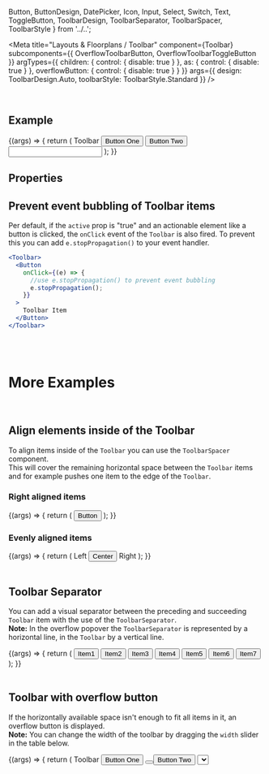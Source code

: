  Button,
  ButtonDesign,
  DatePicker,
  Icon,
  Input,
  Select,
  Switch,
  Text,
  ToggleButton,
  ToolbarDesign,
  ToolbarSeparator,
  ToolbarSpacer,
  ToolbarStyle
} from '../..';

<Meta
  title="Layouts & Floorplans / Toolbar"
  component={Toolbar}
  subcomponents={{ OverflowToolbarButton, OverflowToolbarToggleButton }}
  argTypes={{
    children: { control: { disable: true } },
    as: { control: { disable: true } },
    overflowButton: { control: { disable: true } }
  }}
  args={{
    design: ToolbarDesign.Auto,
    toolbarStyle: ToolbarStyle.Standard
  }}
/>

<DocsHeader />

<br />

## Example

<Canvas>
  <Story name="Default">
    {(args) => {
      return (
        <Toolbar {...args}>
          <Text>Toolbar</Text>
          <Button>Button One</Button>
          <Button>Button Two</Button>
          <Input />
          <DatePicker />
          <Switch />
        </Toolbar>
      );
    }}
  </Story>
</Canvas>

## Properties

<ArgsTableWithNote story="Default" />

## Prevent event bubbling of Toolbar items

Per default, if the `active` prop is "true" and an actionable element like a button is clicked, the `onClick` event of the `Toolbar` is also fired.
To prevent this you can add `e.stopPropagation()` to your event handler.

```jsx
<Toolbar>
  <Button
    onClick={(e) => {
      //use e.stopPropagation() to prevent event bubbling
      e.stopPropagation();
    }}
  >
    Toolbar Item
  </Button>
</Toolbar>
```

<br />
<br />

# More Examples

<br />

## Align elements inside of the Toolbar

To align items inside of the `Toolbar` you can use the `ToolbarSpacer` component.<br/>
This will cover the remaining horizontal space between the `Toolbar` items and for example pushes one item to the edge of the `Toolbar`.

### Right aligned items

<Canvas>
  <Story name="Right aligned items">
    {(args) => {
      return (
        <Toolbar {...args}>
          <ToolbarSpacer />
          <Button>Button</Button>
          <Icon name="settings" />
          <Icon name="download" />
        </Toolbar>
      );
    }}
  </Story>
</Canvas>

### Evenly aligned items

<Canvas>
  <Story name="Evenly aligned items">
    {(args) => {
      return (
        <Toolbar {...args}>
          <Text>Left</Text>
          <ToolbarSpacer />
          <Button>Center</Button>
          <ToolbarSpacer />
          <Text>Right</Text>
          <Icon name="settings" />
          <Icon name="download" />
        </Toolbar>
      );
    }}
  </Story>
</Canvas>

<br />
<br />

## Toolbar Separator

You can add a visual separator between the preceding and succeeding `Toolbar` item with the use of the `ToolbarSeparator`.<br />
**Note:** In the overflow popover the `ToolbarSeparator` is represented by a horizontal line, in the `Toolbar` by a vertical
line.

<Canvas>
  <Story name="With separator">
    {(args) => {
      return (
        <Toolbar {...args}>
          <Button>Item1</Button>
          <Button>Item2</Button>
          <Button>Item3</Button>
          <ToolbarSeparator />
          <Button>Item4</Button>
          <Button>Item5</Button>
          <ToolbarSeparator />
          <Button>Item6</Button>
          <ToolbarSeparator />
          <Button>Item7</Button>
        </Toolbar>
      );
    }}
  </Story>
</Canvas>

<br />
<br />

## Toolbar with overflow button

If the horizontally available space isn't enough to fit all items in it, an overflow button is displayed.<br/>
**Note:** You can change the width of the toolbar by dragging the `width` slider in the table below.

<ArgsTableWithNote story="With overflow button" hideHTMLPropsNote />

<Canvas>
  <Story
    name="With overflow button"
    args={{ width: 200 }}
    argTypes={{
      width: {
        control: { type: 'range', min: 0, max: 1100, step: 10 },
        description:
          'Drag the slider to change the width of the toolbar.\n\n__Note:__ This is not an actual prop of the toolbar!'
      },
      children: { table: { disable: true } },
      toolbarStyle: { table: { disable: true } },
      design: { table: { disable: true } },
      active: { table: { disable: true } },
      onClick: { table: { disable: true } },
      as: { table: { disable: true } },
      portalContainer: { table: { disable: true } },
      onOverflowChange: { table: { disable: true } },
      className: { table: { disable: true } },
      style: { table: { disable: true } },
      tooltip: { table: { disable: true } },
      overflowPopoverRef: { table: { disable: true } },
      overflowButton: { table: { disable: true } }
    }}
  >
    {(args) => {
      return (
        <Toolbar {...args} style={{ width: `${args.width}px` }}>
          <Text>Toolbar</Text>
          <Button>Button One</Button>
          <Button icon="accept" />
          <Button>Button Two</Button>
          <Select style={{ width: 'auto' }} />
          <Switch />
          <Button>Button Three</Button>
          <Button>Button Four</Button>
          <OverflowToolbarButton icon="edit">Edit</OverflowToolbarButton>
          <OverflowToolbarToggleButton icon="favorite">Favorite</OverflowToolbarToggleButton>
        </Toolbar>
      );
    }}
  </Story>
</Canvas>

### OverflowToolbarButton & OverflowToolbarToggleButton

With the `OverflowToolbarButton` and `OverflowToolbarToggleButton` it is possible to display the text of a `Button` with an icon only in the overflow popover of the `Toolbar`.
Both components accept the same `props` as the standard `Button` or `ToggleButton` component, with the difference that `icon` is now required and `children` are only rendered inside the popover.

<Canvas>
  <Story name="OverflowToolbarButton & OverflowToolbarToggleButton">
    {(args) => {
      return (
        <Toolbar {...args} style={{ width: '500px', ...args.style }}>
          <Button icon="edit" tooltip="Text always visible">
            Default Button
          </Button>
          <OverflowToolbarButton icon="edit" tooltip="Text only visible in popover">
            OverflowToolbarButton (only visible in popover)
          </OverflowToolbarButton>
          <ToggleButton icon="favorite" tooltip="Text always visible">
            Default ToggleButton
          </ToggleButton>
          <OverflowToolbarToggleButton icon="favorite" tooltip="Text only visible in popover">
            OverflowToolbarToggleButton (only visible in popover)
          </OverflowToolbarToggleButton>
          <Button icon="edit" tooltip="Text always visible">
            Default Button
          </Button>
          <OverflowToolbarButton icon="edit" tooltip="Text only visible in popover">
            OverflowToolbarButton (only visible in popover)
          </OverflowToolbarButton>
          <ToggleButton icon="favorite" tooltip="Text always visible">
            Default ToggleButton
          </ToggleButton>
          <OverflowToolbarToggleButton icon="favorite" tooltip="Text only visible in popover">
            OverflowToolbarToggleButton (only visible in popover)
          </OverflowToolbarToggleButton>
        </Toolbar>
      );
    }}
  </Story>
</Canvas>

### Toolbar with custom overflow button

By setting the `overflowButton` prop, it's possible to change the overflow button, which is displayed if the `Toolbar` goes into overflow.
Only buttons in icon only mode are supported and it's recommended to use the `ToggleButton` in `"Transparent"` design to comply with UX guidelines.
Please also note that when using a custom button, it is your responsibility to set the appropriate a11y attributes.

It is furthermore possible to prevent the popover from opening by using `event.preventDefault()` in the `onClick` of the button. This is useful e.g. when implementing a custom overflow popover.

<Canvas>
  <Story name="with custom overflow button">
    {(args) => {
      return (
        <>
          <Toolbar
            {...args}
            style={{ width: '300px', ...args.style }}
            overflowButton={
              <ToggleButton
                icon="menu2"
                design={ButtonDesign.Transparent}
                onClick={() => {
                  alert('Custom action');
                }}
              />
            }
          >
            <Input />
            <Text wrapping={false}>Overflow Content</Text>
          </Toolbar>
          <Toolbar
            {...args}
            style={{ width: '300px', ...args.style }}
            overflowButton={
              <ToggleButton
                icon="menu2"
                design={ButtonDesign.Transparent}
                onClick={(e) => {
                  e.preventDefault();
                  alert('Custom action');
                }}
              />
            }
          >
            <Text wrapping={false}>Opening the popover is prevented</Text>
            <Text wrapping={false}>Overflow Content</Text>
          </Toolbar>
        </>
      );
    }}
  </Story>
</Canvas>

### Close overflow popover on interaction

The overflow popover can be closed programmatically by using the `overflowPopoverRef`.

```jsx
const ToolbarComponent = () => {
  const overflowPopoverRef = useRef(null);
  const handlePopoverClose = () => {
    if (overflowPopoverRef.current.isOpen()) {
      overflowPopoverRef.current.close();
    }
  };
  return (
    <Toolbar overflowPopoverRef={overflowPopoverRef}>
      <Text>Toolbar</Text>
      <Button onClick={handlePopoverClose}>Button One</Button>
      <Select onChange={handlePopoverClose}>
        <Option>Option 1</Option>
        <Option>Option 2</Option>
      </Select>
    </Toolbar>
  );
};
```

<Footer />

